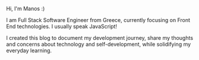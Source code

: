<AuthorBanner />

Hi, I'm Manos :)

I am Full Stack Software Engineer from Greece, currently focusing on Front End technologies. I usually speak JavaScript!

I created this blog to document my development journey, share my thoughts and concerns about technology and self-development, while solidifying my everyday learning.

<FeedSearch />
<Tags />
<FeedItems />
